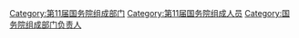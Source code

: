 [[Category:第11届国务院组成部门|Category:第11届国务院组成部门]]
[[Category:第11届国务院组成人员|Category:第11届国务院组成人员]]
[[Category:国务院组成部门负责人|Category:国务院组成部门负责人]]